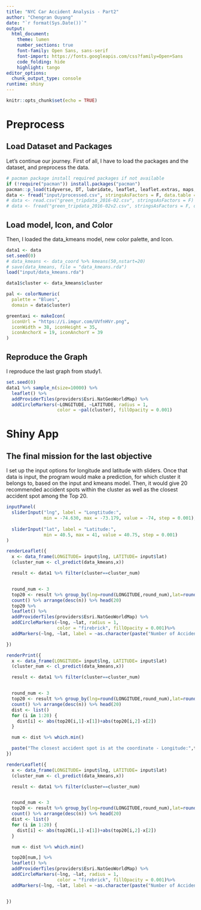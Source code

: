 ```yaml
---
title: "NYC Car Accident Analysis - Part2"
author: "Chengran Ouyang"
date: "`r format(Sys.Date())`"
output:
  html_document:
    theme: lumen
    number_sections: true
    font-family: Open Sans, sans-serif
    font-import: https://fonts.googleapis.com/css?family=Open+Sans
    code_folding: hide
    highlight: tango
editor_options: 
  chunk_output_type: console
runtime: shiny
---
```


```r
knitr::opts_chunk$set(echo = TRUE)
```



# Preprocess


## Load Dataset and Packages


Let's continue our journey. First of all, I have to load the packages and the dataset, and preprocess the data.



```r
# pacman package install required packages if not available 
if (!require("pacman")) install.packages("pacman") 
pacman::p_load(tidyverse, DT, lubridate, leaflet, leaflet.extras, maps, data.table, ggthemes, rebus, clue, shiny)
data <- fread("input/processed.csv", stringsAsFactors = F, data.table = FALSE, na.strings=c("NA","NaN","?", ""))
# data <- read.csv("green_tripdata_2016-02.csv", stringsAsFactors = F)
# data <- fread("green_tripdata_2016-02v2.csv", stringsAsFactors = F, data.table = FALSE, na.strings=c("NA","NaN","?", ""))

```


## Load model, Icon, and Color


Then, I loaded the data_kmeans model, new color palette, and Icon.


```r
data1 <- data
set.seed(0)
# data_kmeans <- data_coord %>% kmeans(50,nstart=20)
# save(data_kmeans, file = "data_kmeans.rda")
load("input/data_kmeans.rda")

data1$cluster <- data_kmeans$cluster

pal <- colorNumeric(
  palette = "Blues",
  domain = data$cluster)

greentaxi <- makeIcon(
  iconUrl = "https://i.imgur.com/UVfnHVr.png",
  iconWidth = 38, iconHeight = 35,
  iconAnchorX = 19, iconAnchorY = 39
)

```


## Reproduce the Graph


I reproduce the last graph from study1.


```r
set.seed(0)
data1 %>% sample_n(size=10000) %>% 
  leaflet() %>% 
  addProviderTiles(providers$Esri.NatGeoWorldMap) %>%
  addCircleMarkers(~LONGITUDE, ~LATITUDE, radius = 1,
                   color = ~pal(cluster), fillOpacity = 0.001)
```


# Shiny App


## The final mission for the last objective

I set up the input options for longitude and latitude with sliders. Once that data is input, the program would make a prediction, for which cluster it belongs to, based on the input and kmeans model. Then, it would give 20 recommended accident spots within the cluster as well as the closest accident spot among the Top 20.

```r
inputPanel(
  sliderInput("lng", label = "Longtitude:",
              min = -74.630, max = -73.179, value = -74, step = 0.001),
  
  sliderInput("lat", label = "Latitude:",
              min = 40.5, max = 41, value = 40.75, step = 0.001)
)

renderLeaflet({
  x <- data_frame(LONGITUDE= input$lng, LATITUDE= input$lat)
  (cluster_num <- cl_predict(data_kmeans,x))

  result <- data1 %>% filter(cluster==cluster_num)


  round_num <- 3
  top20 <- result %>% group_by(lng=round(LONGITUDE,round_num),lat=round(LATITUDE,round_num)) %>% 
  count() %>% arrange(desc(n)) %>% head(20)
  top20 %>% 
  leaflet() %>% 
  addProviderTiles(providers$Esri.NatGeoWorldMap) %>%
  addCircleMarkers(~lng, ~lat, radius = 1,
                   color = "firebrick", fillOpacity = 0.001)%>%
  addMarkers(~lng, ~lat, label = ~as.character(paste("Number of Accidents:",top20$n)))

})

renderPrint({
  x <- data_frame(LONGITUDE= input$lng, LATITUDE= input$lat)
  (cluster_num <- cl_predict(data_kmeans,x))

  result <- data1 %>% filter(cluster==cluster_num)


  round_num <- 3
  top20 <- result %>% group_by(lng=round(LONGITUDE,round_num),lat=round(LATITUDE,round_num)) %>% 
  count() %>% arrange(desc(n)) %>% head(20)
  dist <- list()
  for (i in 1:20) {
    dist[i] <- abs(top20[i,1]-x[1])+abs(top20[i,2]-x[2])
  }

  num <- dist %>% which.min()

  paste("The closest accident spot is at the coordinate - Longitude:",top20[num,1]," Latitude: ",top20[num,2])
})

renderLeaflet({
  x <- data_frame(LONGITUDE= input$lng, LATITUDE= input$lat)
  (cluster_num <- cl_predict(data_kmeans,x))

  result <- data1 %>% filter(cluster==cluster_num)


  round_num <- 3
  top20 <- result %>% group_by(lng=round(LONGITUDE,round_num),lat=round(LATITUDE,round_num)) %>%
  count() %>% arrange(desc(n)) %>% head(20)
  dist <- list()
  for (i in 1:20) {
    dist[i] <- abs(top20[i,1]-x[1])+abs(top20[i,2]-x[2])
  }

  num <- dist %>% which.min()

  top20[num,] %>%
  leaflet() %>%
  addProviderTiles(providers$Esri.NatGeoWorldMap) %>%
  addCircleMarkers(~lng, ~lat, radius = 1,
                   color = "firebrick", fillOpacity = 0.001)%>%
  addMarkers(~lng, ~lat, label = ~as.character(paste("Number of Accidents:",top20$n)))


})
```






